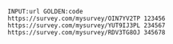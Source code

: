 ```plaintext
INPUT:url GOLDEN:code
https://survey.com/mysurvey/OIN7YV2TP 123456
https://survey.com/mysurvey/YUT9IJ3PL 234567
https://survey.com/mysurvey/RDV3TG8OJ 345678
```
